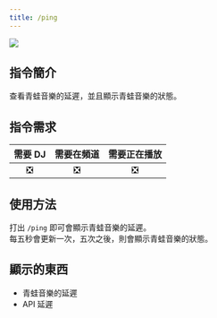 ```yaml
---
title: /ping
---
```

![](/docs/frogmusic/cmd/info/ping.png)

## 指令簡介
<Info>
查看青蛙音樂的延遲，並且顯示青蛙音樂的狀態。
</Info>

## 指令需求
| 需要 DJ |	需要在頻道 | 需要正在播放 |
| :-----: | :-------: | :---------: |
|   ❎   |    ❎     |     ❎      |

## 使用方法
打出 `/ping` 即可會顯示青蛙音樂的延遲。  
每五秒會更新一次，五次之後，則會顯示青蛙音樂的狀態。

## 顯示的東西
- 青蛙音樂的延遲
- API 延遲